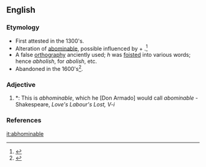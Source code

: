 ==English==

===Etymology===
* First attested in the 1300's.
* Alteration of [[abominable]], possible influenced by {{etyl|la|en}} {{term|ab|lang=la}} + {{term|homine||man|lang=la}}.<ref>{{reference-book | last =| first = | authorlink =  | coauthors =  | editor =Gove, Philip Babcock    | others =  | title = Webster's Third International Dictionary of the English Language Unabridged | origdate =  | origyear = 1909 | origmonth =  | url =  | format =  | accessdate =  | accessyear =  | accessmonth =  | edition =  | date =  | year =1976  | month =  | publisher =G. & C. Merriam Co.  | location = Springfield, MA | language =  | id =  | doi = | isbn =0-87779-101-5 | lccn = | ol = | pages =3| chapter =  | chapterurl =  | quote =}}</ref>
* A false [[orthography]] anciently used; ''h'' was [[foisted]] into various words; hence ''abholish'', for ''abolish'', etc.
* Abandoned in the 1600's<ref>{{reference-book | last = Dobbie | first = Elliott K. | coauthors = Dunmore, C. William, et al. | editor = Barnhart, Robert K.| title = Chambers Dictionary of Etymology | origyear = 1998 | year = 2004 | publisher = Chambers Harrap Publishers Ltd | location = Edinburgh, Scotland | isbn =0550142304 | pages = 4}}</ref>.

===Adjective===
{{en-adj}}

# {{context|obsolete|lang=en}} {{alternative form of|abominable}} 
#*: This is ''abhominable'', which he [Don Armado] would call ''abominable'' - Shakespeare, ''Love's Labour's Lost, V-i''

===References===
<references/>
[[it:abhominable]]